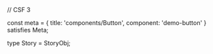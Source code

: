 // CSF 3


const meta = {
  title: 'components/Button',
  component: 'demo-button'
} satisfies Meta;

type Story = StoryObj;

